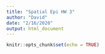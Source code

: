 ```yaml
---
title: "Spatial Epi HW 3"
author: "David"
date: "2/16/2020"
output: html_document
---
```


```r
knitr::opts_chunk$set(echo = TRUE)
```

